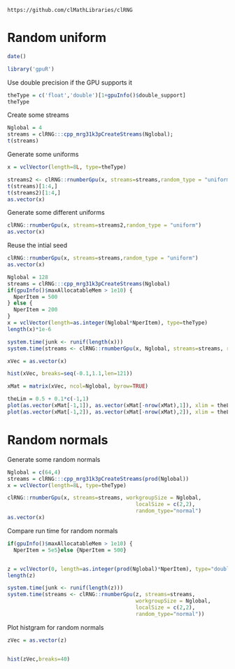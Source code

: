 <!--
%\VignetteEngine{knitr::knitr}
%\VignetteIndexEntry{Random uniform}
-->


`https://github.com/clMathLibraries/clRNG`

# Random uniform

```r
date()
```


```r
library('gpuR')
```

Use double precision if the GPU supports it
```r
theType = c('float','double')[1+gpuInfo()$double_support]
theType
```

Create some streams
```r
Nglobal = 4
streams = clRNG:::cpp_mrg31k3pCreateStreams(Nglobal);
t(streams)
```

Generate some uniforms
```r
x = vclVector(length=8L, type=theType)

streams2 <- clRNG::rnumberGpu(x, streams=streams,random_type = "uniform")
t(streams)[1:4,]
t(streams2)[1:4,]
as.vector(x)
```
Generate some different uniforms
```r
clRNG::rnumberGpu(x, streams=streams2,random_type = "uniform")
as.vector(x)
```

Reuse the intial seed
```r
clRNG::rnumberGpu(x, streams=streams,random_type = "uniform")
as.vector(x)
```

```r


Nglobal = 128
streams = clRNG:::cpp_mrg31k3pCreateStreams(Nglobal)
if(gpuInfo()$maxAllocatableMem > 1e10) {
  NperItem = 500
} else {
  NperItem = 200
}
x = vclVector(length=as.integer(Nglobal*NperItem), type=theType)
length(x)*1e-6

system.time(junk <- runif(length(x)))
system.time(streams <- clRNG::rnumberGpu(x, Nglobal, streams=streams, random_type = "uniform"))

xVec = as.vector(x)

hist(xVec, breaks=seq(-0.1,1.1,len=121))

xMat = matrix(xVec, ncol=Nglobal, byrow=TRUE)

theLim = 0.5 + 0.1*c(-1,1)
plot(as.vector(xMat[-1,1]), as.vector(xMat[-nrow(xMat),1]), xlim = theLim, ylim=theLim, pch='.')
plot(as.vector(xMat[-1,2]), as.vector(xMat[-nrow(xMat),2]), xlim = theLim, ylim=theLim, pch='.')

```

# Random normals

Generate some random normals
```r
Nglobal = c(64,4)
streams = clRNG:::cpp_mrg31k3pCreateStreams(prod(Nglobal))
x = vclVector(length=8L, type=theType)

clRNG::rnumberGpu(x, streams=streams, workgroupSize = Nglobal,
                                         localSize = c(2,2),
                                         random_type="normal")
as.vector(x)
```



Compare run time for random normals
```r

if(gpuInfo()$maxAllocatableMem > 1e10) {
  NperItem = 5e5}else {NperItem = 500}


z = vclVector(0, length=as.integer(prod(Nglobal)*NperItem), type="double")
length(z)

system.time(junk <- runif(length(z)))
system.time(streams <- clRNG::rnumberGpu(z, streams=streams, 
                                         workgroupSize = Nglobal,
                                         localSize = c(2,2),
                                         random_type="normal"))
```

Plot histgram for random normals
```r

zVec = as.vector(z)


hist(zVec,breaks=40)
```














